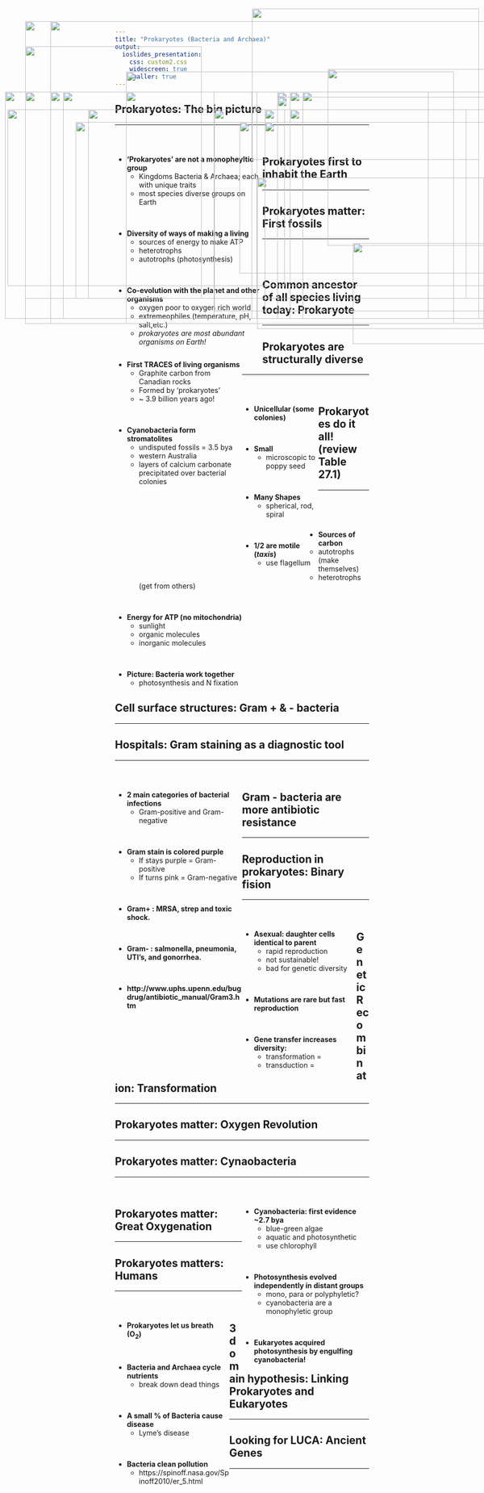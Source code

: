 ```yaml
---
title: "Prokaryotes (Bacteria and Archaea)"
output: 
  ioslides_presentation:
    css: custom2.css
    widescreen: true
    smaller: true
---
```


## Prokaryotes: The big picture
<hr>
<br/>

<div style="float: left; width: 58%;">

* **'Prokaryotes' are not a monopheyltic group**
    + Kingdoms Bacteria & Archaea; each with unique traits
    + most species diverse groups on Earth

<br/>

* **Diversity of ways of making a living**
    + sources of energy to make ATP
    + heterotrophs
    + autotrophs (photosynthesis)

<br/>

* **Co-evolution with the planet and other organisms**
    + oxygen poor to oxygen rich world
    + extremeophiles (temperature, pH, salt,etc.)
    + *prokaryotes are most abundant organisms on Earth!*
</div>

<IMG STYLE="position:absolute; TOP:145px; LEFT:650px; WIDTH:450px; HEIGHT:350px" SRC="images/diversitywit.png">

<IMG STYLE="position:absolute; TOP:490px; LEFT:700px; WIDTH:300px; HEIGHT:200px" SRC="images/yellowstone.jpg">

##

<IMG STYLE="position:absolute; TOP:100px; LEFT:50px; WIDTH:350px; HEIGHT:500px" SRC="images/geyser.jpg">

<IMG STYLE="position:absolute; TOP:25px; LEFT:500px; WIDTH:450px; HEIGHT:300px" SRC="images/acid.jpg">

<IMG STYLE="position:absolute; TOP:360px; LEFT:510px; WIDTH:450px; HEIGHT:300px" SRC="images/vent.jpg">

## Prokaryotes first to inhabit the Earth
<hr>

<IMG STYLE="position:absolute; TOP:190px; LEFT:100px; WIDTH:900px; HEIGHT:450px" SRC="images/oldlife.png">

## Prokaryotes matter: First fossils
<hr>
<br/>
<br/>

<div style="float: left; width: 50%;">

* **First TRACES of living organisms**
    + Graphite carbon from Canadian rocks
    + Formed by ‘prokaryotes’
    + ~ 3.9 billion years ago! 

<br/>

* **Cyanobacteria form stromatolites**
    + undisputed fossils = 3.5 bya
    + western Australia
    + layers of calcium carbonate precipitated over bacterial colonies

</div>

<IMG STYLE="position:absolute; TOP:190px; LEFT:575px; WIDTH:375px; HEIGHT:450px" SRC="images/matfossils.png">

## Common ancestor of all species living today: Prokaryote
<hr>

<IMG STYLE="position:absolute; TOP:190px; LEFT:50px; WIDTH:450px; HEIGHT:450px" SRC="images/simple_phyl.jpg">

<IMG STYLE="position:absolute; TOP:190px; LEFT:600px; WIDTH:350px; HEIGHT:450px" SRC="images/oldfossil.gif">

## Prokaryotes are structurally diverse
<hr>
<br/>

<div style="float: left; width: 30%;">

* **Unicellular (some colonies)**

<br/>

* **Small**
    + microscopic to poppy seed

<br/>

* **Many Shapes**
    + spherical, rod, spiral

<br/>

* **1/2 are motile (*taxis*)**
    + use flagellum
</div>

<IMG STYLE="position:absolute; TOP:225px; LEFT:425px; WIDTH:600px; HEIGHT:400px" SRC="images/shapesize.jpg">

##

<IMG STYLE="position:absolute; TOP:50px; LEFT:100px; WIDTH:900px; HEIGHT:600px" SRC="images/differ.png">

<!-- ## Prokaryotic vs Eukaryotic cells -->
<!-- <hr> -->

<!-- <IMG STYLE="position:absolute; TOP:250px; LEFT:250px; WIDTH:600px; HEIGHT:350px" SRC="images/shareproeu.jpg"> -->

## Prokaryotes do it all! (review Table 27.1)
<hr>
<br/>
<br/>
<br/>

* **Sources of carbon**
    + autotrophs (make themselves)
    + heterotrophs (get from others)

<br/>

* **Energy for ATP (no mitochondria)**
    + sunlight
    + organic molecules
    + inorganic molecules
    
<br/>

* **Picture: Bacteria work together**
    + photosynthesis and N fixation

<IMG STYLE="position:absolute; TOP:250px; LEFT:475px; WIDTH:600px; HEIGHT:300px" SRC="images/photonitro.jpg">

## Cell surface structures: Gram + & - bacteria
<hr>

<IMG STYLE="position:absolute; TOP:250px; LEFT:150px; WIDTH:800px; HEIGHT:350px" SRC="images/gram2.jpg">

## Hospitals: Gram staining as a diagnostic tool
<hr>
<br/>

<div style="float: left; width: 50%;">
 
* **2 main categories of bacterial infections**
    + Gram-positive and Gram-negative

<br/>

* **Gram stain is colored purple**
    + If stays purple = Gram-positive
    + If turns pink = Gram-negative

<br/>

* **Gram+ : MRSA, strep and toxic shock.**

<br/>

* **Gram- : salmonella, pneumonia, UTI's, and gonorrhea.** 

<br/>

* **http://www.uphs.upenn.edu/bugdrug/antibiotic_manual/Gram3.htm**

</div>

<IMG STYLE="position:absolute; TOP:250px; LEFT:525px; WIDTH:500px; HEIGHT:350px" SRC="images/mrsa.jpg">

## Gram - bacteria are more antibiotic resistance
<hr>

<IMG STYLE="position:absolute; TOP:150px; LEFT:250px; WIDTH:650px; HEIGHT:500px" SRC="images/anti.png">

<!-- ## Evolution of traditional groups: -->
<!-- <hr> -->
<!-- <br/> -->

<!-- * **Gram positive bacteria are monophyletic** -->

<!-- <br/> -->

<!-- * **Cyanobacteria are monophyletic** -->

<!-- <br/> -->

<!-- * **Gram negative bacteria no longer considered monophyletic** -->

<!-- <IMG STYLE="position:absolute; TOP:190px; LEFT:785px; WIDTH:250px; HEIGHT:250px" SRC="images/cyano2.jpg"> -->

<!-- <IMG STYLE="position:absolute; TOP:425px; LEFT:300px; WIDTH:500px; HEIGHT:250px" SRC="images/gram.jpeg"> -->

## Reproduction in prokaryotes: Binary fision
<hr>
<br/>

<div style="float: left; width: 45%;">

* **Asexual: daughter cells identical to parent**
    + rapid reproduction
    + not sustainable!
    + bad for genetic diversity

<br/>

* **Mutations are rare but fast reproduction**

<br/>

* **Gene transfer increases diversity:**
    + transformation = 
    + transduction = 

</div>

<IMG STYLE="position:absolute; TOP:190px; LEFT:550px; WIDTH:525px; HEIGHT:450px" SRC="images/binary2.jpg">

## Genetic Recombination: Transformation
<hr>

<IMG STYLE="position:absolute; TOP:190px; LEFT:250px; WIDTH:600px; HEIGHT:450px" SRC="images/transformation.jpg">

## 
<IMG STYLE="position:absolute; TOP:50px; LEFT:50px; WIDTH:1000px; HEIGHT:600px" SRC="images/transduction.png">

## Prokaryotes matter: Oxygen Revolution
<hr>

<IMG STYLE="position:absolute; TOP:225px; LEFT:15px; WIDTH:550px; HEIGHT:350px" SRC="images/archaenera.png">

<IMG STYLE="position:absolute; TOP:225px; LEFT:575px; WIDTH:500px; HEIGHT:350px" SRC="images/bif.jpg">

## Prokaryotes matter: Cynaobacteria
<hr>
<br/>

<div style="float: right; width: 50%;">

* **Cyanobacteria: first evidence ~2.7 bya**
    + blue-green algae
    + aquatic and photosynthetic
    + use chlorophyll

<br/>

* **Photosynthesis evolved independently in distant groups**
    + mono, para or polyphyletic?
    + cyanobacteria are a monophyletic group

<br/>

* **Eukaryotes acquired photosynthesis by engulfing cyanobacteria!**

</div>
    
<IMG STYLE="position:absolute; TOP:190px; LEFT:10px; WIDTH:500px; HEIGHT:450px" SRC="images/cyanobacteria.png">

## Prokaryotes matter: Great Oxygenation
<hr>

<IMG STYLE="position:absolute; TOP:190px; LEFT:125px; WIDTH:850px; HEIGHT:450px" SRC="images/goe2.jpg">

## Prokaryotes matters: Humans
<hr>
<br/>

<div style="float: left; width: 45%;">

* **Prokaryotes let us breath (O~2~)**

<br/>

* **Bacteria and Archaea cycle nutrients**
    + break down dead things

<br/>

* **A small % of Bacteria cause disease**
    + Lyme's disease

<br/>

* **Bacteria clean pollution**
    + https://spinoff.nasa.gov/Spinoff2010/er_5.html

</div>

<IMG STYLE="position:absolute; TOP:200px; LEFT:550px; WIDTH:525px; HEIGHT:350px" SRC="images/oilspill.jpg">

## 3 domain hypothesis: Linking Prokaryotes and Eukaryotes
<hr>

<IMG STYLE="position:absolute; TOP:225px; LEFT:175px; WIDTH:750px; HEIGHT:375px" SRC="images/3domain.gif">

## Looking for LUCA: Ancient Genes
<hr>

<IMG STYLE="position:absolute; TOP:190px; LEFT:50px; WIDTH:375px; HEIGHT:450px" SRC="images/2domain.jpg">

<IMG STYLE="position:absolute; TOP:225px; LEFT:525px; WIDTH:550px; HEIGHT:400px" SRC="images/luca.jpg">